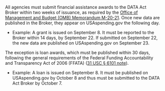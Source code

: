 All agencies must submit financial assistance awards to the DATA Act
Broker within two weeks of issuance, as required by the
<a target="_blank" rel="noopener noreferrer" href="https://www.whitehouse.gov/wp-content/uploads/2020/04/Implementation-Guidance-for-Supplemental-Funding-Provided-in-Response.pdf">Office of Management and Budget (OMB) Memorandum M-20-21</a>.
Once new data are published in the Broker, they appear on
USAspending.gov the following day.

-   Example: A grant is issued on September 8. It must be reported
    to the Broker within 14 days, by September 22. If submitted on
    September 22, the new data are published on USAspending.gov on
    September 23.

The exception is loan awards, which must be published within 30 days, following the general requirements of the Federal Funding Accountability and Transparency Act of 2006 (FFATA)
 (<a target="_blank" rel="noopener noreferrer" href="https://uscode.house.gov/view.xhtml?req=(title:31%20section:6101%20edition:prelim)%20OR%20(granuleid:USC-prelim-title31-section6101)&f=treesort&edition=prelim&num=0&jumpTo=true">31 USC § 6101 note</a>).

-   Example: A loan is issued on September 8. It must be published on
    USAspending.gov by October 8 and thus must be submitted to the DATA
    Act Broker by October 7.